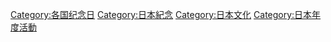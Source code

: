 [[Category:各国纪念日|Category:各国纪念日]]
[[Category:日本紀念|Category:日本紀念]]
[[Category:日本文化|Category:日本文化]]
[[Category:日本年度活動|Category:日本年度活動]]